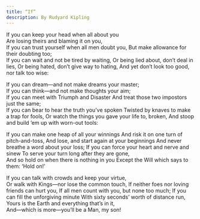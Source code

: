 ```yaml
---
title: “If”
description: By Rudyard Kipling
---
```


If you can keep your head when all about you   
    Are losing theirs and blaming it on you,   
If you can trust yourself when all men doubt you,
    But make allowance for their doubting too;   
If you can wait and not be tired by waiting,
    Or being lied about, don’t deal in lies,
Or being hated, don’t give way to hating,
    And yet don’t look too good, nor talk too wise:

If you can dream—and not make dreams your master;   
    If you can think—and not make thoughts your aim;   
If you can meet with Triumph and Disaster
    And treat those two impostors just the same;   
If you can bear to hear the truth you’ve spoken
    Twisted by knaves to make a trap for fools,
Or watch the things you gave your life to, broken,
    And stoop and build ’em up with worn-out tools:

If you can make one heap of all your winnings
    And risk it on one turn of pitch-and-toss,
And lose, and start again at your beginnings
    And never breathe a word about your loss;
If you can force your heart and nerve and sinew
    To serve your turn long after they are gone,   
And so hold on when there is nothing in you
    Except the Will which says to them: ‘Hold on!’

If you can talk with crowds and keep your virtue,   
    Or walk with Kings—nor lose the common touch,
If neither foes nor loving friends can hurt you,
    If all men count with you, but none too much;
If you can fill the unforgiving minute
    With sixty seconds’ worth of distance run,   
Yours is the Earth and everything that’s in it,   
    And—which is more—you’ll be a Man, my son!
